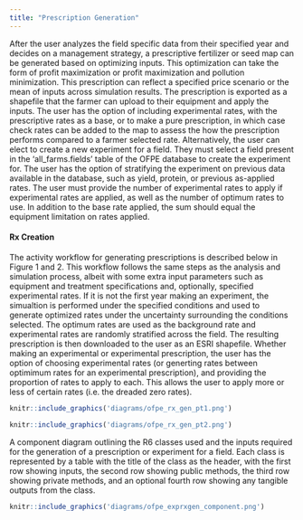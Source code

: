 ```yaml
---
title: "Prescription Generation"
---
```

After the user analyzes the field specific data from their specified year and decides on a management strategy, a prescriptive fertilizer or seed map can be generated based on optimizing inputs. This optimization can take the form of profit maximization or profit maximization and pollution minimization. This prescription can reflect a specified price scenario or the mean of inputs across simulation results. The prescription is exported as a shapefile that the farmer can upload to their equipment and apply the inputs. The user has the option of including experimental rates, with the prescriptive rates as a base, or to make a pure prescription, in which case check rates can be added to the map to assess the how the prescription performs compared to a farmer selected rate. Alternatively, the user can elect to create a new experiment for a field. They must select a field present in the 'all_farms.fields' table of the OFPE database to create the experiment for. The user has the option of stratifying the experiment on previous data available in the database, such as yield, protein, or previous as-applied rates. The user must provide the number of experimental rates to apply if experimental rates are applied, as well as the number of optimum rates to use. In addition to the base rate applied, the sum should equal the equipment limitation on rates applied.

#### Rx Creation
The activity workflow for generating prescriptions is described below in Figure 1 and 2. This workflow follows the same steps as the analysis and simulation process, albeit with some extra input parameters such as equipment and treatment specifications and, optionally, specified experimental rates. If it is not the first year making an experiment, the simualtion is performed under the specified conditions and used to generate optimized rates under the uncertainty surrounding the conditions selected. The optimum rates are used as the background rate and experimental rates are randomly stratified across the field. The resulting prescription is then downloaded to the user as an ESRI shapefile. Whether making an experimental or experimental prescription, the user has the option of choosing experimental rates (or generting rates between optimimum rates for an experimental prescription), and providing the proportion of rates to apply to each. This allows the user to apply more or less of certain rates (i.e. the dreaded zero rates). 

```r
knitr::include_graphics('diagrams/ofpe_rx_gen_pt1.png')
```

```r
knitr::include_graphics('diagrams/ofpe_rx_gen_pt2.png')
```


A component diagram outlining the R6 classes used and the inputs required for the generation of a prescription or experiment for a field. Each class is represented by a table with the title of the class as the header, with the first row showing inputs, the second row showing public methods, the third row showing private methods, and an optional fourth row showing any tangible outputs from the class. 

```r
knitr::include_graphics('diagrams/ofpe_exprxgen_component.png')
```











